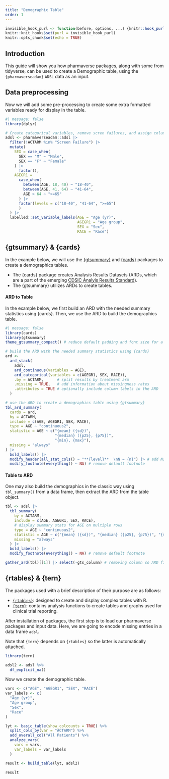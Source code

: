 ```yaml
---
title: "Demographic Table"
order: 1
---
```


```r
invisible_hook_purl <- function(before, options, ...) {knitr::hook_purl(before, options, ...); NULL}
knitr::knit_hooks$set(purl = invisible_hook_purl)
knitr::opts_chunk$set(echo = TRUE)
```

## Introduction

This guide will show you how pharmaverse packages, along with some from tidyverse, can be used to create a Demographic table, using the `{pharmaverseadam}` `ADSL` data as an input.

## Data preprocessing

Now we will add some pre-processing to create some extra formatted variables ready for display in the table.

```r
#| message: false
library(dplyr)

# Create categorical variables, remove scren failures, and assign column labels
adsl <- pharmaverseadam::adsl |>
  filter(!ACTARM %in% "Screen Failure") |>
  mutate(
    SEX = case_when(
      SEX == "M" ~ "Male",
      SEX == "F" ~ "Female"
    ) |>
      factor(),
    AGEGR1 =
      case_when(
        between(AGE, 18, 40) ~ "18-40",
        between(AGE, 41, 64) ~ "41-64",
        AGE > 64 ~ ">=65"
      ) |>
      factor(levels = c("18-40", "41-64", ">=65")
      )
  ) |> 
  labelled::set_variable_labels(AGE = "Age (yr)",
                                AGEGR1 = "Age group",
                                SEX = "Sex",
                                RACE = "Race")
```

## {gtsummary} & {cards}

In the example below, we will use the [{gtsummary}](https://www.danieldsjoberg.com/gtsummary/) and [{cards}](https://github.com/insightsengineering/cards) packages to create a demographics tables.

- The {cards} package creates Analysis Results Datasets (ARDs, which are a part of the emerging [CDSIC Analyis Results Standard](https://www.cdisc.org/standards/foundational/analysis-results-standard)).
- The {gtsummary} utilizes ARDs to create tables.

#### ARD to Table

In the example below, we first build an ARD with the needed summary statistics using {cards}.
Then, we use the ARD to build the demographics table.

```r
#| message: false
library(cards)
library(gtsummary)
theme_gtsummary_compact() # reduce default padding and font size for a gt table

# build the ARD with the needed summary statistics using {cards}
ard <-
  ard_stack(
    adsl, 
    ard_continuous(variables = AGE),
    ard_categorical(variables = c(AGEGR1, SEX, RACE)),
    .by = ACTARM,      # split results by treatment arm
    .missing = TRUE,   # add information about missingness rates
    .attributes = TRUE # optionally include column labels in the ARD
  )

# use the ARD to create a demographics table using {gtsummary}
tbl_ard_summary(
  cards = ard, 
  by = ACTARM, 
  include = c(AGE, AGEGR1, SEX, RACE),
  type = AGE ~ "continuous2",
  statistic = AGE ~ c("{mean} ({sd})", 
                      "{median} ({p25}, {p75})", 
                      "{min}, {max}"),
  missing = "always"
) |> 
  bold_labels() |> 
  modify_header(all_stat_cols() ~ "**{level}**  \nN = {n}") |> # add Ns to header
  modify_footnote(everything() ~ NA) # remove default footnote
```

#### Table to ARD

One may also build the demographics in the classic way using `tbl_summary()` from a data frame, then extract the ARD from the table object.

```r
tbl <- adsl |> 
  tbl_summary(
    by = ACTARM, 
    include = c(AGE, AGEGR1, SEX, RACE),
    # display summary stats for AGE on multiple rows
    type = AGE ~ "continuous2",
    statistic = AGE ~ c("{mean} ({sd})", "{median} ({p25}, {p75})", "{min}, {max}"),
    missing = "always"
  ) |> 
  bold_labels() |> 
  modify_footnote(everything() ~ NA) # remove default footnote

gather_ard(tbl)[[1]] |> select(-gts_column) # removing column so ARD fits on page
```

## {rtables} & {tern}

The packages used with a brief description of their purpose are as follows:

* [`{rtables}`](https://insightsengineering.github.io/rtables/): designed to create and display complex tables with R.
* [`{tern}`](https://insightsengineering.github.io/tern/): contains analysis functions to create tables and graphs used for clinical trial reporting.

After installation of packages, the first step is to load our pharmaverse packages and input data. Here, we are going to encode missing entries in a data frame `adsl`.

Note that `{tern}` depends on `{rtables}` so the latter is automatically attached.

```r
library(tern)

adsl2 <- adsl %>%
  df_explicit_na()
```

Now we create the demographic table.

```r
vars <- c("AGE", "AGEGR1", "SEX", "RACE")
var_labels <- c(
  "Age (yr)",
  "Age group",
  "Sex",
  "Race"
)

lyt <- basic_table(show_colcounts = TRUE) %>%
  split_cols_by(var = "ACTARM") %>%
  add_overall_col("All Patients") %>%
  analyze_vars(
    vars = vars,
    var_labels = var_labels
  )

result <- build_table(lyt, adsl2)

result
```
